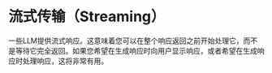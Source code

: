 # 流式传输（Streaming）

一些LLM提供流式响应。这意味着您可以在整个响应返回之前开始处理它，而不是等待它完全返回。如果您希望在生成响应时向用户显示响应，或者希望在生成响应时处理响应，这将非常有用。


<StreamingLLM/>
